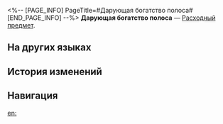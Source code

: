<%-- [PAGE_INFO]
PageTitle=#Дарующая богатство полоса#
[END_PAGE_INFO] --%>
{{Предмет Инфобокс
|id          = 408901
|Изображение = Предмет Дарующая богатство полоса.png
|Тип         = Расходный предмет
|Инвентарь   = Расходные предметы
|Редкость    = 5
|Эффект      = 
|Описание    = Устройство для поиска сокровищ, которое можно использовать неограниченное количество раз. После использования оно показывает местонахождение 1 обычного сундука на космической станции «Герта».
|Источник1   = [[Сотрудник по внутренним закупкам]]
}}
{{Описание|Исследователь тренировался на топологической полосе ускорения, когда услышал новости о том, что одного космического вора сумели поймать во время налёта на КММ. Воодушевлённый исследователь сумел договориться с КММ получить фрагменты мемории вора и улучшить топологическую полосу ускорения так, чтобы энергия Пути направляла к ближайшим сокровищам.<br /><br />''«...Прошу прощения, но эта штука ещё бесполезнее для КММ, чем оригинальная топологическая полоса ускорения, потому что она всё время ведёт к нашим кораблям».''}}
'''Дарующая богатство полоса''' — [[Расходный предмет]].

==На других языках==
{{На других языках
|en   = Treasure-Gifting Band
|zhs  = 赠宝带
|zht  = 贈寶帶
|ja   = トレジャーガイドベルト
|ko   = 보물 증정 벨트
|es   = Banda del amante de tesoros
|fr   = Bande aux trésors
|ru   = Дарующая богатство полоса
|th   = ยางยืดมอบสมบัติ
|vi   = Băng Quà Tặng
|de   = Geschenkgürtel
|id   = Treasure-Gifting Band
|pt   = Faixa dos Tesouros
}}

==История изменений==
{{История изменений|3.5}}

==Навигация==
{{Расходные предметы Навбокс}}

[[en:]]